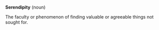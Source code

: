 '''Serendipity''' (noun)

The faculty or phenomenon of finding valuable or agreeable things not sought for.